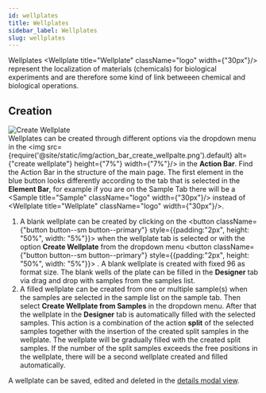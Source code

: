 ```yaml
---
id: wellplates
title: Wellplates
sidebar_label: Wellplates
slug: wellplates
---
```



Wellplates <Wellplate title="Wellplate" className="logo"  width={"30px"}/> represent the localization of materials (chemicals) for biological experiments and are therefore some kind of link betweeen chemical and biological operations. 
## Creation
![Create Wellplate](/img/create_wellplate.gif)  
Wellplates can be created through different options via the dropdown menu in the <img src={require('@site/static/img/action_bar_create_wellpalte.png').default} alt={"create wellplate"} height={"7%"} width={"7%"}/> in the <b>Action Bar</b>. Find the Action Bar in the structure of the <Link to="/docs/eln/structure">main page</Link>. The first element in the blue button looks differently according to the tab that is selected in the <b>Element Bar</b>, for example if you are on the Sample Tab there will be a <Sample title="Sample" className="logo" width={"30px"}/> instead of <Wellplate title="Wellplate" className="logo" width={"30px"}/>.
1. A blank wellplate can be created by clicking on the <button className={"button button--sm button--primary"} style={{padding:"2px", height: "50%", width: "5%"}}>
<FontAwesomeIcon icon={faPlus} size="lg"/></button> when the wellplate tab is selected or with the option <b>Create Wellplate</b> from the dropdown menu <button className={"button button--sm button--primary"} style={{padding:"2px", height: "50%", width: "5%"}}>
<FontAwesomeIcon icon={faSortDown} size="lg"/></button>. A blank wellplate is created with fixed 96 as format size. The blank wells of the plate can be filled in the <b>Designer</b> tab via drag and drop with samples from the samples list. 
1. A filled wellplate can be created from one or multiple sample(s) when the samples are selected in the sample list on the sample tab. Then select <b>Create Wellplate from Samples</b> in the dropdown menu. After that the wellplate in the <b>Designer</b> tab is automatically filled with the selected samples. This action is a combination of the action <b>split</b> of the selected samples together with the insertion of the created split samples in the wellplate. The wellplate will be gradually filled with the created split samples. If the number of the split samples exceeds the free positions in the wellplate, there will be a second wellplate created and filled automatically.

A wellplate can be saved, edited and deleted in the [details modal view](details_modal#detail-modal-for-wellplates).
